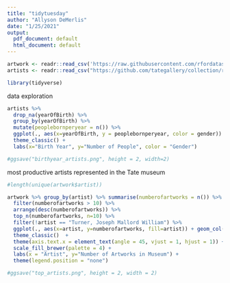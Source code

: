 ```yaml
---
title: "tidytuesday"
author: "Allyson DeMerlis"
date: "1/25/2021"
output:
  pdf_document: default
  html_document: default
---
```

```r
artwork <- readr::read_csv('https://raw.githubusercontent.com/rfordatascience/tidytuesday/master/data/2021/2021-01-12/artwork.csv')
artists <- readr::read_csv("https://github.com/tategallery/collection/raw/master/artist_data.csv")
```

```r
library(tidyverse)
```
data exploration
```r
artists %>%
  drop_na(yearOfBirth) %>%
  group_by(yearOfBirth) %>%
  mutate(peoplebornperyear = n()) %>%
  ggplot(., aes(x=yearOfBirth, y = peoplebornperyear, color = gender)) + geom_point() +
  theme_classic() +
  labs(x="Birth Year", y="Number of People", color = "Gender")

#ggsave("birthyear_artists.png", height = 2, width=2)
```

most productive artists represented in the Tate museum
```r
#length(unique(artwork$artist))

artwork %>% group_by(artist) %>% summarise(numberofartworks = n()) %>%
  filter(numberofartworks > 10) %>%
  arrange(desc(numberofartworks)) %>%
  top_n(numberofartworks, n=10) %>%
  filter(!artist == "Turner, Joseph Mallord William") %>%
  ggplot(., aes(x=artist, y=numberofartworks, fill=artist)) + geom_col() +
  theme_classic()  +
  theme(axis.text.x = element_text(angle = 45, vjust = 1, hjust = 1)) +
  scale_fill_brewer(palette = 4) +
  labs(x = "Artist", y="Number of Artworks in Museum") +
  theme(legend.position = "none")

#ggsave("top_artists.png", height = 2, width = 2)
```
